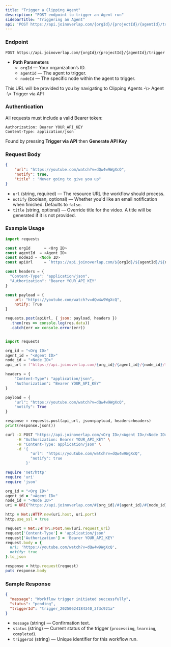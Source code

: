 ```yaml
---
title: "Trigger a Clipping Agent"
description: "POST endpoint to trigger an Agent run"
sidebarTitle: "Triggering an Agent"
api: 'POST https://api.joinoverlap.com/{orgId}/{projectId}/{agentId}/trigger'
---
```


### Endpoint

```http
POST https://api.joinoverlap.com/{orgId}/{projectId}/{agentId}/trigger
```

- **Path Parameters**
  - `orgId` — Your organization’s ID.
  - `agentId` — The agent to trigger.
  - `nodeId` — The specific node within the agent to trigger.

<Info>
  This URL will be provided to you by navigating to Clipping Agents -\> Agent -\> Trigger via API
</Info>

### Authentication

All requests must include a valid Bearer token:

```http
Authorization: Bearer YOUR_API_KEY
Content-Type: application/json
```

Found by pressing **Trigger via API** then **Generate API Key**

### Request Body

```json
{
	"url": "https://youtube.com/watch?v=dQw4w9WgXcQ",
	"notify": true,
	"title" : "Never going to give you up"
}
```

- `url` (string, required) — The resource URL the workflow should process.
- `notify` (boolean, optional) — Whether you'd like an email notification when finished. Defaults to `false`.
- `title` (string, optional) — Override title for the video. A title will be generated if it is not provided.

### Example Usage

<RequestExample>
<CodeGroup>

```javascript icon="square-js"
import requests

const orgId      = <Org ID>
const agentId  = <Agent ID>
const nodeId = <Node ID>
const apiUrl     = `https://api.joinoverlap.com/${orgId}/${agentId}/${nodeId}/trigger`

const headers = {
  "Content-Type": "application/json",
  "Authorization": "Bearer YOUR_API_KEY"
}

const payload = {
	url: "https://youtube.com/watch?v=dQw4w9WgXcQ",
	notify: True
}

requests.post(apiUrl, { json: payload, headers })
  .then(res => console.log(res.data))
  .catch(err => console.error(err))
```

```python icon="fa-python"

import requests

org_id = "<Org ID>"
agent_id = "<Agent ID>"
node_id = "<Node ID>"
api_url = f"https://api.joinoverlap.com/{org_id}/{agent_id}/{node_id}/trigger"

headers = {
    "Content-Type": "application/json",
    "Authorization": "Bearer YOUR_API_KEY"
}

payload = {
    "url": "https://youtube.com/watch?v=dQw4w9WgXcQ",
    "notify": True
}

response = requests.post(api_url, json=payload, headers=headers)
print(response.json())


```

```bash icon="code"
curl -X POST "https://api.joinoverlap.com/<Org ID>/<Agent ID>/<Node ID>/trigger" \
     -H "Authorization: Bearer YOUR_API_KEY" \
     -H "Content-Type: application/json" \
     -d '{
           "url": "https://youtube.com/watch?v=dQw4w9WgXcQ",
           "notify": true
         }'

```

```ruby icon="gem"
require 'net/http'
require 'uri'
require 'json'

org_id = "<Org ID>"
agent_id = "<Agent ID>"
node_id = "<Node ID>"
uri = URI("https://api.joinoverlap.com/#{org_id}/#{agent_id}/#{node_id}/trigger")

http = Net::HTTP.new(uri.host, uri.port)
http.use_ssl = true

request = Net::HTTP::Post.new(uri.request_uri)
request['Content-Type'] = 'application/json'
request['Authorization'] = 'Bearer YOUR_API_KEY'
request.body = {
  url: 'https://youtube.com/watch?v=dQw4w9WgXcQ',
  notify: true
}.to_json

response = http.request(request)
puts response.body
```


</CodeGroup>
</RequestExample>

### Sample Response

```json
{
  "message": "Workflow trigger initiated successfully",
  "status": "pending",
  "triggerId": "trigger_20250624184340_3f3c921a"
}
```

- `message` (string) — Confirmation text.
- `status` (string) — Current status of the trigger (`processing`, `learning`, `completed`).
- `triggerId` (string) — Unique identifier for this workflow run.